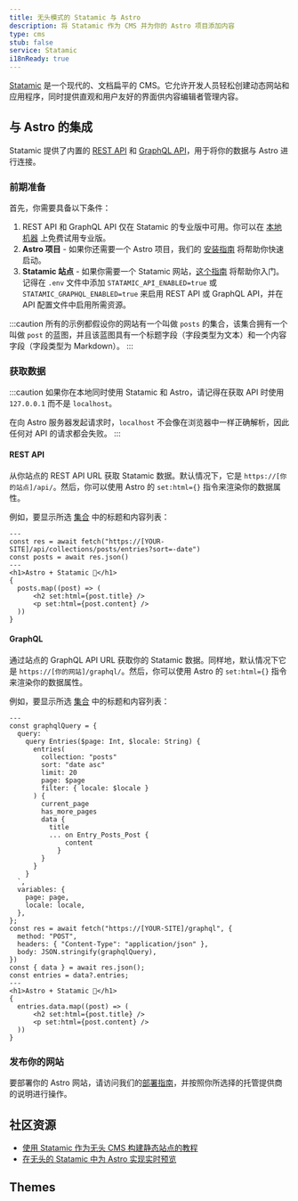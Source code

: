 ```yaml
---
title: 无头模式的 Statamic 与 Astro
description: 将 Statamic 作为 CMS 并为你的 Astro 项目添加内容
type: cms
stub: false
service: Statamic
i18nReady: true
---
```


[Statamic](https://statamic.com/) 是一个现代的、文档扁平的 CMS。它允许开发人员轻松创建动态网站和应用程序，同时提供直观和用户友好的界面供内容编辑者管理内容。

## 与 Astro 的集成

Statamic 提供了内置的 [REST API](https://statamic.dev/rest-api) 和 [GraphQL API](https://statamic.dev/graphql)，用于将你的数据与 Astro 进行连接。

### 前期准备

首先，你需要具备以下条件：

1. REST API 和 GraphQL API 仅在 Statamic 的专业版中可用。你可以在 [本地机器](https://statamic.dev/tips/how-to-enable-statamic-pro#trial-mode) 上免费试用专业版。
2. **Astro 项目** - 如果你还需要一个 Astro 项目，我们的 [安装指南](/zh-cn/install-and-setup/) 将帮助你快速启动。
3. **Statamic 站点** - 如果你需要一个 Statamic 网站，[这个指南](https://statamic.dev/quick-start-guide) 将帮助你入门。记得在 `.env` 文件中添加 `STATAMIC_API_ENABLED=true` 或 `STATAMIC_GRAPHQL_ENABLED=true` 来启用 REST API 或 GraphQL API，并在 API 配置文件中启用所需资源。

:::caution
所有的示例都假设你的网站有一个叫做 `posts` 的集合，该集合拥有一个叫做 `post` 的蓝图，并且该蓝图具有一个标题字段（字段类型为文本）和一个内容字段（字段类型为 Markdown）。
:::

### 获取数据
:::caution
如果你在本地同时使用 Statamic 和 Astro，请记得在获取 API 时使用 `127.0.0.1` 而不是 `localhost`。

在向 Astro 服务器发起请求时，`localhost` 不会像在浏览器中一样正确解析，因此任何对 API 的请求都会失败。
:::

#### REST API

从你站点的 REST API URL 获取 Statamic 数据。默认情况下，它是 `https://[你的站点]/api/`。然后，你可以使用 Astro 的 `set:html={}` 指令来渲染你的数据属性。

例如，要显示所选 [集合](https://statamic.dev/collections) 中的标题和内容列表：

```astro title="src/pages/index.astro
---
const res = await fetch("https://[YOUR-SITE]/api/collections/posts/entries?sort=-date")
const posts = await res.json()
---
<h1>Astro + Statamic 🚀</h1>
{
  posts.map((post) => (
      <h2 set:html={post.title} />
      <p set:html={post.content} />
  ))
}
```

#### GraphQL

通过站点的 GraphQL API URL 获取你的 Statamic 数据。同样地，默认情况下它是 `https://[你的网站]/graphql/`。然后，你可以使用 Astro 的 `set:html={}` 指令来渲染你的数据属性。

例如，要显示所选 [集合](https://statamic.dev/collections) 中的标题和内容列表：

```astro title="src/pages/index.astro
---
const graphqlQuery = {
  query: `
    query Entries($page: Int, $locale: String) {
      entries(
        collection: "posts"
        sort: "date asc"
        limit: 20
        page: $page
        filter: { locale: $locale }
      ) {
        current_page
        has_more_pages
        data {
          title
          ... on Entry_Posts_Post {
              content
            }
        }
      }
    }
  `,
  variables: {
    page: page,
    locale: locale,
  },
};
const res = await fetch("https://[YOUR-SITE]/graphql", {
  method: "POST",
  headers: { "Content-Type": "application/json" },
  body: JSON.stringify(graphqlQuery),
})
const { data } = await res.json();
const entries = data?.entries;
---
<h1>Astro + Statamic 🚀</h1>
{
  entries.data.map((post) => (
      <h2 set:html={post.title} />
      <p set:html={post.content} />
  ))
}
```

### 发布你的网站

要部署你的 Astro 网站，请访问我们的[部署指南](/zh-cn/guides/deploy/)，并按照你所选择的托管提供商的说明进行操作。

## 社区资源

-  [使用 Statamic 作为无头 CMS 构建静态站点的教程](https://buddy.works/guides/statamic-rest-api)
-  [在无头的 Statamic 中为 Astro 实现实时预览](https://maciekpalmowski.dev/implementing-live-previews-in-headless-statamic-when-using-astro/)

## Themes

<Grid>
  <Card title="Creek" href="https://astro.build/themes/details/creek/" thumbnail="creek.png"/>
</Grid>
